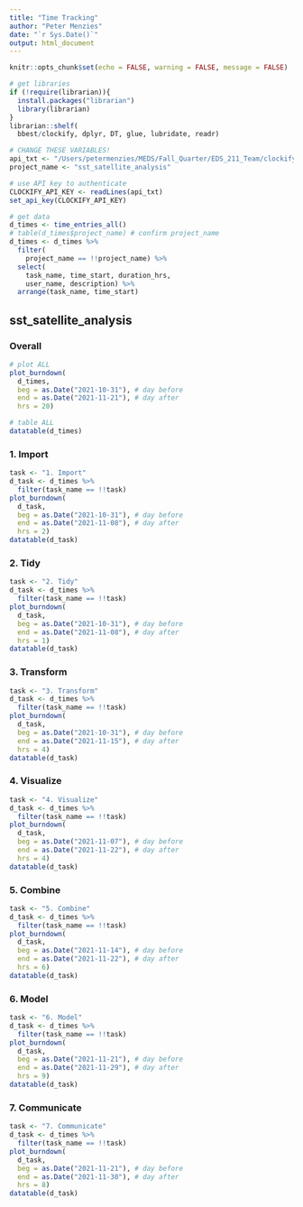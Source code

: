 ```yaml
---
title: "Time Tracking"
author: "Peter Menzies"
date: "`r Sys.Date()`"
output: html_document
---
```


```r
knitr::opts_chunk$set(echo = FALSE, warning = FALSE, message = FALSE)
```


```r
# get libraries
if (!require(librarian)){
  install.packages("librarian")
  library(librarian)
}
librarian::shelf(
  bbest/clockify, dplyr, DT, glue, lubridate, readr)

# CHANGE THESE VARIABLES!
api_txt <- "/Users/petermenzies/MEDS/Fall_Quarter/EDS_211_Team/clockify_api_key"
project_name <- "sst_satellite_analysis"

# use API key to authenticate
CLOCKIFY_API_KEY <- readLines(api_txt)
set_api_key(CLOCKIFY_API_KEY)

# get data
d_times <- time_entries_all()
# table(d_times$project_name) # confirm project_name
d_times <- d_times %>%
  filter(
    project_name == !!project_name) %>%
  select(
    task_name, time_start, duration_hrs, 
    user_name, description) %>% 
  arrange(task_name, time_start)
```

## sst_satellite_analysis {.tabset}

### Overall

```r
# plot ALL
plot_burndown(
  d_times,
  beg = as.Date("2021-10-31"), # day before
  end = as.Date("2021-11-21"), # day after
  hrs = 20)

# table ALL
datatable(d_times)
```

### 1. Import

```r
task <- "1. Import"
d_task <- d_times %>%
  filter(task_name == !!task)
plot_burndown(
  d_task,
  beg = as.Date("2021-10-31"), # day before
  end = as.Date("2021-11-08"), # day after
  hrs = 2)
datatable(d_task)
```

### 2. Tidy

```r
task <- "2. Tidy"
d_task <- d_times %>%
  filter(task_name == !!task)
plot_burndown(
  d_task,
  beg = as.Date("2021-10-31"), # day before
  end = as.Date("2021-11-08"), # day after
  hrs = 1)
datatable(d_task)
```

### 3. Transform

```r
task <- "3. Transform"
d_task <- d_times %>%
  filter(task_name == !!task)
plot_burndown(
  d_task,
  beg = as.Date("2021-10-31"), # day before
  end = as.Date("2021-11-15"), # day after
  hrs = 4)
datatable(d_task)
```

### 4. Visualize

```r
task <- "4. Visualize"
d_task <- d_times %>%
  filter(task_name == !!task)
plot_burndown(
  d_task,
  beg = as.Date("2021-11-07"), # day before
  end = as.Date("2021-11-22"), # day after
  hrs = 4)
datatable(d_task)
```

### 5. Combine

```r
task <- "5. Combine"
d_task <- d_times %>%
  filter(task_name == !!task)
plot_burndown(
  d_task,
  beg = as.Date("2021-11-14"), # day before
  end = as.Date("2021-11-22"), # day after
  hrs = 6)
datatable(d_task)
```

### 6. Model

```r
task <- "6. Model"
d_task <- d_times %>%
  filter(task_name == !!task)
plot_burndown(
  d_task,
  beg = as.Date("2021-11-21"), # day before
  end = as.Date("2021-11-29"), # day after
  hrs = 9)
datatable(d_task)
```

### 7. Communicate

```r
task <- "7. Communicate"
d_task <- d_times %>%
  filter(task_name == !!task)
plot_burndown(
  d_task,
  beg = as.Date("2021-11-21"), # day before
  end = as.Date("2021-11-30"), # day after
  hrs = 8)
datatable(d_task)
```


